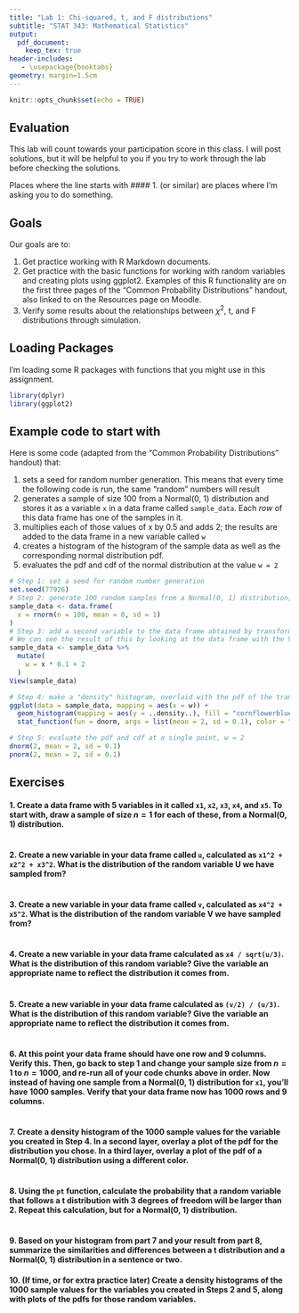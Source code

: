 ---
title: "Lab 1: Chi-squared, t, and F distributions"
subtitle: "STAT 343: Mathematical Statistics"
output:
  pdf_document:
    keep_tex: true
header-includes:
   - \usepackage{booktabs}
geometry: margin=1.5cm
---

```{r setup, include=FALSE}
knitr::opts_chunk$set(echo = TRUE)
```

## Evaluation

This lab will count towards your participation score in this class. I will post solutions, but it will be helpful to you if you try to work through the lab before checking the solutions.

Places where the line starts with #### 1. (or similar) are places where I'm asking you to do something.


## Goals

Our goals are to:

1. Get practice working with R Markdown documents.
2. Get practice with the basic functions for working with random variables and creating plots using ggplot2.  Examples of this R functionality are on the first three pages of the "Common Probability Distributions" handout, also linked to on the Resources page on Moodle.
3. Verify some results about the relationships between $\chi^2$, t, and F distributions through simulation.

## Loading Packages

I'm loading some R packages with functions that you might use in this assignment.

```{r}
library(dplyr)
library(ggplot2)
```

## Example code to start with

Here is some code (adapted from the "Common Probability Distributions" handout) that:

1. sets a seed for random number generation.  This means that every time the following code is run, the same "random" numbers will result
2. generates a sample of size 100 from a Normal(0, 1) distribution and stores it as a variable `x` in a data frame called `sample_data`.  Each *row* of this data frame has one of the samples in it.
3. multiplies each of those values of x by 0.5 and adds 2; the results are added to the data frame in a new variable called `w`
4. creates a histogram of the histogram of the sample data as well as the corresponding normal distribution pdf.
5. evaluates the pdf and cdf of the normal distribution at the value `w = 2`

```{r}
# Step 1: set a seed for random number generation
set.seed(77926)
# Step 2: generate 100 random samples from a Normal(0, 1) distribution, save in a data frame
sample_data <- data.frame(
  x = rnorm(n = 100, mean = 0, sd = 1)
)
# Step 3: add a second variable to the data frame obtained by transforming x.
# We can see the result of this by looking at the data frame with the View() function
sample_data <- sample_data %>%
  mutate(
    w = x * 0.1 + 2
  )
View(sample_data)

# Step 4: make a "density" histogram, overlaid with the pdf of the transformed normal distribution
ggplot(data = sample_data, mapping = aes(x = w)) +
  geom_histogram(mapping = aes(y = ..density..), fill = "cornflowerblue") +
  stat_function(fun = dnorm, args = list(mean = 2, sd = 0.1), color = "orange")

# Step 5: evaluate the pdf and cdf at a single point, w = 2
dnorm(2, mean = 2, sd = 0.1)
pnorm(2, mean = 2, sd = 0.1)
```

## Exercises

#### 1. Create a data frame with 5 variables in it called `x1`, `x2`, `x3`, `x4`, and `x5`.  To start with, draw a sample of size $n = 1$ for each of these, from a Normal(0, 1) distribution.

```{r}

```

#### 2. Create a new variable in your data frame called `u`, calculated as `x1^2 + x2^2 + x3^2`.  What is the distribution of the random variable U we have sampled from?

```{r}

```

#### 3. Create a new variable in your data frame called `v`, calculated as `x4^2 + x5^2`.  What is the distribution of the random variable V we have sampled from?

```{r}

```


#### 4. Create a new variable in your data frame calculated as `x4 / sqrt(u/3)`.  What is the distribution of this random variable?  Give the variable an appropriate name to reflect the distribution it comes from.

```{r}

```


#### 5. Create a new variable in your data frame calculated as `(v/2) / (u/3)`.  What is the distribution of this random variable?  Give the variable an appropriate name to reflect the distribution it comes from.

```{r}

```


#### 6. At this point your data frame should have one row and 9 columns.  Verify this.  Then, go back to step 1 and change your sample size from $n = 1$ to $n = 1000$, and re-run all of your code chunks above in order.  Now instead of having one sample from a Normal(0, 1) distribution for `x1`, you'll have 1000 samples.  Verify that your data frame now has 1000 rows and 9 columns.

```{r}

```

#### 7. Create a density histogram of the 1000 sample values for the variable you created in Step 4.  In a second layer, overlay a plot of the pdf for the distribution you chose.  In a third layer, overlay a plot of the pdf of a Normal(0, 1) distribution using a different color.

```{r}

```



#### 8. Using the `pt` function, calculate the probability that a random variable that follows a t distribution with 3 degrees of freedom will be larger than 2.  Repeat this calculation, but for a Normal(0, 1) distribution.

```{r}

```

#### 9.  Based on your histogram from part 7 and your result from part 8, summarize the similarities and differences between a t distribution and a Normal(0, 1) distribution in a sentence or two.



#### 10. (If time, or for extra practice later) Create a density histograms of the 1000 sample values for the variables you created in Steps 2 and 5, along with plots of the pdfs for those random variables.

```{r}

```